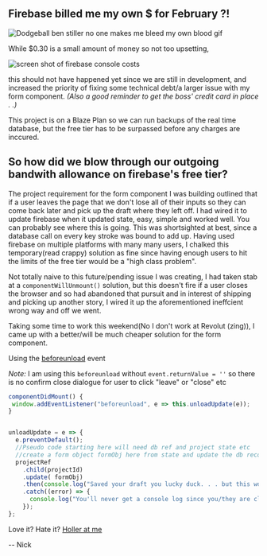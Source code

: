 
<div className={styles["Document"]}>


## Firebase billed me my own $ for February ?!
<img src={bleedMyOwnBlood} alt="Dodgeball ben stiller no one makes me bleed my own blood gif" />

While $0.30 is a small amount of money so not too upsetting, 

<img src={fbcosts} alt="screen shot of firebase console costs"/>

this should not have happened yet since we are 
still in development, and increased the priority of fixing some technical debt/a larger issue with my form component. 
_(Also a good reminder to get the boss' credit card in place . .)_

This project is on a Blaze Plan so we can run backups of the real time database, 
but the free tier has to be surpassed before any charges are inccured.

## So how did we blow through our outgoing bandwith allowance on firebase's free tier?

The project requirement for the form component I was building outlined 
that if a user leaves the page that we don't lose all of their 
inputs so they can come back later and pick up the draft where they left off. 
I had wired it to update firebase when it updated state, easy, simple and worked well. 
You can probably see where this is going.
This was shortsighted at best, since a database call on every key 
stroke was bound to add up. Having used firebase on multiple platforms with many many users, I 
chalked this temporary(read crappy) solution as fine since having enough users to hit the limits of the
free tier would be a "high class problem".

Not totally naive to this future/pending issue I was creating, I had taken stab at a `componentWillUnmount()`
solution, but this doesn't fire if a user closes the browser and so 
had abandoned that pursuit and in interest of shipping and picking up another story, I wired it up 
the aforementioned ineffcient wrong way and off we went. 

Taking some time to work this weekend(No I don't work at Revolut (zing)), I came up with a better/will be much cheaper
solution for the form component. 

Using the <a href="https://developer.mozilla.org/en-US/docs/Web/Events/beforeunload" target="_blank" rel="noopener noreferrer">beforeunload</a> event

_Note:_ I am using this `beforeunload` without `event.returnValue = ''` so there is no confirm close 
dialogue for user to click "leave" or "close" etc

```javascript
componentDidMount() {
 window.addEventListener("beforeunload", e => this.unloadUpdate(e));
}


unloadUpdate = e => {
  e.preventDefault();
  //Pseudo code starting here will need db ref and project state etc 
  //create a form object formObj here from state and update the db record
  projectRef
    .child(projectId)
    .update( formObj)
    .then(console.log("Saved your draft you lucky duck. . . but this wont show up anywhere"))
    .catch((error) => {
      console.log("You'll never get a console log since you/they are closing the browser " + error.code);
    });
};
```

Love it? Hate it? <a href="https://nef.dev/tweet" target="_blank" rel="noopener noreferrer" >Holler at me</a>

-- Nick

</div>